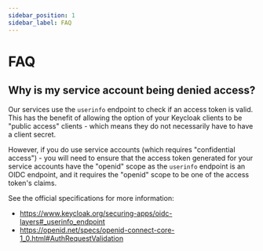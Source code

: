 ```yaml
---
sidebar_position: 1
sidebar_label: FAQ
---
```


# FAQ

## Why is my service account being denied access?

Our services use the `userinfo` endpoint to check if an access token is valid. This has the benefit of allowing the
option of your Keycloak clients to be "public access" clients - which means they do not necessarily have to have a
client secret.

However, if you do use service accounts (which requires "confidential access") - you will need to ensure that the access
token generated for your service accounts have the "openid" scope as the `userinfo` endpoint is an OIDC endpoint, and
it requires the "openid" scope to be one of the access token's claims.

See the official specifications for more information:

-   https://www.keycloak.org/securing-apps/oidc-layers#_userinfo_endpoint
-   https://openid.net/specs/openid-connect-core-1_0.html#AuthRequestValidation
